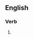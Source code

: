 {{also|nacionalizes}}
==English==

===Verb===
{{head|en|verb form}}

# {{en-third-person singular of|nationalize}}